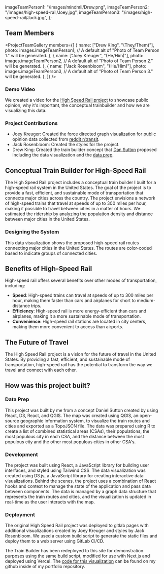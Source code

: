 

  imageTeamPerson1: "/images/mindmii/Drew.png",
  imageTeamPerson2: "/images/high-speed-rail/Joey.jpg",
  imageTeamPerson3: "/images/high-speed-rail/Jack.jpg",
};

<PageHeading metadata={metadata} />

## Team Members

<ProjectTeamGallery
    members={[
      {
        name: ["Drew King", "(They/Them)"],
        photo: images.imageTeamPerson1,
        // A default alt of "Photo of Team Person 1." will be generated.
      },
      {
        name: ["Joey Kreuger", "(He/Him)"],
        photo: images.imageTeamPerson2,
        // A default alt of "Photo of Team Person 2." will be generated.
      },
      {
        name: ["Jack Rosenbloom", "(He/Him)"],
        photo: images.imageTeamPerson3,
        // A default alt of "Photo of Team Person 3." will be generated.
      },
    ]}
  />

### Demo Video

We created a video for the [High Speed Rail project](https://high-speed-rail-cse442-24au-fp-6a981c250f8bd8e994fe6608199c4157.pages.cs.washington.edu/) to showcase public opinion, why it's important, the conceptual trainbuilder and how we are visualizing this data.

<YouTubeEmbed videoid="goHGTVUmz0M" />

### Project Contributions

- Joey Kreuger: Created the force directed graph visualization for public opinion data collected from [reddit r/transit](https://www.reddit.com/r/transit).
- Jack Rosenbloom: Created the styles for the project.
- Drew King: Created the train builder concept that [Dan Sutton](https://www.linkedin.com/in/daniel-sutton-a1b915263/) proposed including the data visualization and the [data prep](https://github.com/andrewpking/CensusStatisticalArea24).

## Conceptual Train Builder for High-Speed Rail

The High Speed Rail project includes a conceptual train builder I built for a high-speed rail system in the United States. The goal of the project is to provide a fast, efficient, and sustainable mode of transportation that connects major cities across the country. The project envisions a network of high-speed trains that travel at speeds of up to 300 miles per hour, making it possible to travel between cities in a matter of hours. We estimated the ridership by analyzing the population density and distance between major cities in the United States.

### Designing the System

This data visualization shows the proposed high-speed rail routes connecting major cities in the United States. The routes are color-coded based to indicate groups of connected cities.

<TrainBuilderDashboard />

## Benefits of High-Speed Rail

High-speed rail offers several benefits over other modes of transportation, including:

- **Speed**: High-speed trains can travel at speeds of up to 300 miles per hour, making them faster than cars and airplanes for short to medium-distance trips.
- **Efficiency**: High-speed rail is more energy-efficient than cars and airplanes, making it a more sustainable mode of transportation.
- **Convenience**: High-speed rail stations are located in city centers, making them more convenient to access than airports.

## The Future of Travel

The High Speed Rail project is a vision for the future of travel in the United States. By providing a fast, efficient, and sustainable mode of transportation, high-speed rail has the potential to transform the way we travel and connect with each other.

## How was this project built?

### Data Prep

This project was built by me from a concept Daniel Sutton created by using React, D3, React, and QGIS. The map was created using QGIS, an open-source geographic information system, to visualize the train routes and cities and exported as a TopoJSON file. The data was prepared using R to create a list of combined statistical areas (CSAs), their populations, the most populous city in each CSA, and the distance between the most populous city and the other most populous cities in other CSA's.

### Development

The project was built using React, a JavaScript library for building user interfaces, and styled using Tailwind CSS. The data visualization was created using D3.js, a JavaScript library for creating interactive data visualizations. Behind the scenes, the project uses a combination of React hooks and context to manage the state of the application and pass data between components. The data is managed by a graph data structure that represents the train routes and cities, and the visualization is updated in real-time as the user interacts with the map.

### Deployment

The original High Speed Rail project was deployed to gitlab pages with additional visualizations created by Joey Kreuger and styles by Jack Rosenbloom. We used a custom build script to generate the static files and deploy them to a web server using GitLab CI/CD.

The Train Builder has been redeployed to this site for demonstration purposes using the same build script, modified for use with Next.js and deployed using Vercel. The [code for this visualization](https://github.com/andrewpking/kingdrewsea-portfolio/tree/main/src/app/high-speed-rail/components) can be found on my github inside of my portfolio repository.
